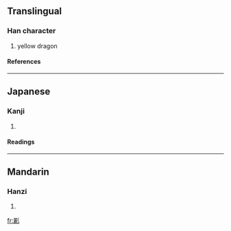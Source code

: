 {{see|彨}}

==Translingual==
===Han character===
{{Han char|rn=59|rad=彡|as=19|sn=22|four=|canj=一心竹竹竹 (MPHHH)}}
# yellow dragon
====References====
{{Han ref|kx=0364.280|dkj=10035|dj=0684.190|hdz=20858.080|uh=5F72|ud=24434}}
----
==Japanese==
===Kanji===
{{ja-kanji|grade=|rs=彡19}}
# {{defn|Japanese}} 
====Readings====
{{ja-readings|on=[[ち]] (chi)|kun=[[みずち]] (mizuchi)}}
----
==Mandarin==
===Hanzi===
{{cmn-hanzi|pin=[[chī]] (chi1)|wg=ch'ih<sup>1</sup>}}
# {{defn|Mandarin}}

[[fr:彲]]